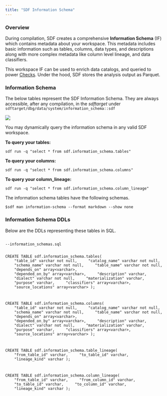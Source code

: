 ```yaml
---
title: "SDF Information Schema" 
---
```


### Overview
During compilation, SDF creates a comprehensive **Information Schema** (IF) which contains metadata 
about your workspace. This metadata includes basic information such as tables, columns, data types, and descriptions
along with more complex metadata like column level lineage, and data classifiers.

This workspace IF can be used to enrich data catalogs, and queried to power [Checks](/guide/data-quality/checks).
Under the hood, SDF stores the analysis output as Parquet. 
 
### Information Schema
The below tables represent the SDF Information Schema. They are always accessible, after any compilation, in the *sdftarget* under `sdftarget/dbg/data/system/information_schema::sdf`

<img src="https://cdn.sdf.com/docs/Information-schema-RD.png"/>

You may dynamically query the information schema in any valid SDF workspace. 

**To query your tables:**
``` shell
sdf run -q "select * from sdf.information_schema.tables" 
```
 
**To query your columns:**
``` shell
sdf run -q "select * from sdf.information_schema.columns" 
```

**To query your column_lineage:**
``` shell
sdf run -q "select * from sdf.information_schema.column_lineage" 
```

The information schema tables have the following schemas.
```shell
$sdf man information-schema --format markdown --show none
```

### Information Schema DDLs
Below are the DDLs representing these tables in SQL.

<div className="bg-[#0F1117] dark:bg-codeblock rounded-xl dark:ring-1 dark:ring-gray-800/50 relative">
<pre style={{ fontFamily: 'monospace', backgroundColor: 'transparent' }} className='language-sql'>
<code className='language-sql'>
--information_schemas.sql

CREATE&nbsp;TABLE&nbsp;sdf.information_schema.tables(
&nbsp;&nbsp;&nbsp;&nbsp;&quot;table_id&quot;&nbsp;varchar&nbsp;not&nbsp;null,
&nbsp;&nbsp;&nbsp;&nbsp;&quot;catalog_name&quot;&nbsp;varchar&nbsp;not&nbsp;null,
&nbsp;&nbsp;&nbsp;&nbsp;&quot;schema_name&quot;&nbsp;varchar&nbsp;not&nbsp;null,
&nbsp;&nbsp;&nbsp;&nbsp;&quot;table_name&quot;&nbsp;varchar&nbsp;not&nbsp;null,
&nbsp;&nbsp;&nbsp;&nbsp;&quot;depends_on&quot;&nbsp;array&lt;varchar&gt;,
&nbsp;&nbsp;&nbsp;&nbsp;&quot;depended_on_by&quot;&nbsp;array&lt;varchar&gt;,
&nbsp;&nbsp;&nbsp;&nbsp;&quot;description&quot;&nbsp;varchar,
&nbsp;&nbsp;&nbsp;&nbsp;&quot;dialect&quot;&nbsp;varchar&nbsp;not&nbsp;null,
&nbsp;&nbsp;&nbsp;&nbsp;&quot;materialization&quot;&nbsp;varchar,
&nbsp;&nbsp;&nbsp;&nbsp;&quot;purpose&quot;&nbsp;varchar,
&nbsp;&nbsp;&nbsp;&nbsp;&quot;classifiers&quot;&nbsp;array&lt;varchar&gt;,
&nbsp;&nbsp;&nbsp;&nbsp;&quot;source_locations&quot;&nbsp;array&lt;varchar&gt;
);

CREATE&nbsp;TABLE&nbsp;sdf.information_schema.columns(
&nbsp;&nbsp;&nbsp;&nbsp;&quot;table_id&quot;&nbsp;varchar&nbsp;not&nbsp;null,
&nbsp;&nbsp;&nbsp;&nbsp;&quot;catalog_name&quot;&nbsp;varchar&nbsp;not&nbsp;null,
&nbsp;&nbsp;&nbsp;&nbsp;&quot;schema_name&quot;&nbsp;varchar&nbsp;not&nbsp;null,
&nbsp;&nbsp;&nbsp;&nbsp;&quot;table_name&quot;&nbsp;varchar&nbsp;not&nbsp;null,
&nbsp;&nbsp;&nbsp;&nbsp;&quot;depends_on&quot;&nbsp;array&lt;varchar&gt;,
&nbsp;&nbsp;&nbsp;&nbsp;&quot;depended_on_by&quot;&nbsp;array&lt;varchar&gt;,
&nbsp;&nbsp;&nbsp;&nbsp;&quot;description&quot;&nbsp;varchar,
&nbsp;&nbsp;&nbsp;&nbsp;&quot;dialect&quot;&nbsp;varchar&nbsp;not&nbsp;null,
&nbsp;&nbsp;&nbsp;&nbsp;&quot;materialization&quot;&nbsp;varchar,
&nbsp;&nbsp;&nbsp;&nbsp;&quot;purpose&quot;&nbsp;varchar,
&nbsp;&nbsp;&nbsp;&nbsp;&quot;classifiers&quot;&nbsp;array&lt;varchar&gt;,
&nbsp;&nbsp;&nbsp;&nbsp;&quot;source_locations&quot;&nbsp;array&lt;varchar&gt;
);

CREATE&nbsp;TABLE&nbsp;sdf.information_schema.table_lineage(
&nbsp;&nbsp;&nbsp;&nbsp;&quot;from_table_id&quot;&nbsp;varchar,
&nbsp;&nbsp;&nbsp;&nbsp;&quot;to_table_id&quot;&nbsp;varchar,
&nbsp;&nbsp;&nbsp;&nbsp;&quot;lineage_kind&quot;&nbsp;varchar
);

CREATE&nbsp;TABLE&nbsp;sdf.information_schema.column_lineage(
&nbsp;&nbsp;&nbsp;&nbsp;&quot;from_table_id&quot;&nbsp;varchar,
&nbsp;&nbsp;&nbsp;&nbsp;&quot;from_column_id&quot;&nbsp;varchar,
&nbsp;&nbsp;&nbsp;&nbsp;&quot;to_table_id&quot;&nbsp;varchar,
&nbsp;&nbsp;&nbsp;&nbsp;&quot;to_column_id&quot;&nbsp;varchar,
&nbsp;&nbsp;&nbsp;&nbsp;&quot;lineage_kind&quot;&nbsp;varchar
);


</code>
</pre>
</div>
